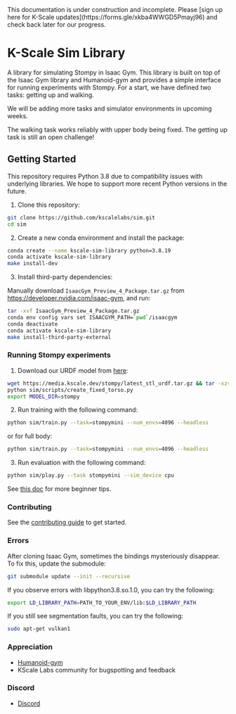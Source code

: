 
<Callout type="warning" emoji="⚠️">
This documentation is under construction and incomplete. Please [sign up here for K-Scale updates](https://forms.gle/xkba4WWGD5Pmayj96) and check back later for our progress.
</Callout>


# K-Scale Sim Library

A library for simulating Stompy in Isaac Gym. This library is built on top of
the Isaac Gym library and Humanoid-gym and provides a simple interface for
running experiments with Stompy. For a start, we have defined two tasks:
getting up and walking.

We will be adding more tasks and simulator environments in upcoming weeks.

The walking task works reliably with upper body being fixed.
The getting up task is still an open challenge!


## Getting Started

This repository requires Python 3.8 due to compatibility issues with underlying libraries. We hope to support more recent Python versions in the future.

1. Clone this repository:
```bash
git clone https://github.com/kscalelabs/sim.git
cd sim
```

2. Create a new conda environment and install the package:
```bash
conda create --name kscale-sim-library python=3.8.19
conda activate kscale-sim-library
make install-dev
```

3. Install third-party dependencies:

Manually download `IsaacGym_Preview_4_Package.tar.gz` from https://developer.nvidia.com/isaac-gym, and run:
```bash
tar -xvf IsaacGym_Preview_4_Package.tar.gz
conda env config vars set ISAACGYM_PATH=`pwd`/isaacgym
conda deactivate
conda activate kscale-sim-library
make install-third-party-external
```

### Running Stompy experiments
1. Download our URDF model from [here](https://store.kscale.dev/):
```bash
wget https://media.kscale.dev/stompy/latest_stl_urdf.tar.gz && tar -xzvf latest_stl_urdf.tar.gz
python sim/scripts/create_fixed_torso.py
export MODEL_DIR=stompy
```

2. Run training with the following command:
```bash
python sim/train.py --task=stompymini --num_envs=4096 --headless
```
or for full body:
```bash
python sim/train.py --task=stompymini --num_envs=4096 --headless
```

3. Run evaluation with the following command:
```bash
python sim/play.py --task stompymini --sim_device cpu

```
See [this doc](https://docs.google.com/document/d/1YZzBqIXO7oq7vIKu-BZr5ssNsi3nKtxpRPnfSnTXojA/edit?usp=sharing) for more beginner tips.

### Contributing
See the [contributing guide](CONTRIBUTING.md) to get started.

### Errors
After cloning Isaac Gym, sometimes the bindings mysteriously disappear.
To fix this, update the submodule:
```bash
git submodule update --init --recursive
```

If you observe errors with libpython3.8.so.1.0, you can try the following:
```bash
export LD_LIBRARY_PATH=PATH_TO_YOUR_ENV/lib:$LD_LIBRARY_PATH
```

If you still see segmentation faults, you can try the following:
```bash
sudo apt-get vulkan1
```

### Appreciation
- [Humanoid-gym](https://sites.google.com/view/humanoid-gym/)
- KScale Labs community for bugspotting and feedback

### Discord
- [Discord](https://discord.com/invite/rhCy6UdBRD)